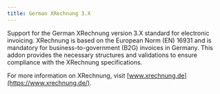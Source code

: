 ```yaml
---
title: German XRechnung 3.X
---
```

Support for the German XRechnung version 3.X standard for electronic invoicing.
XRechnung is based on the European Norm (EN) 16931 and is mandatory for business-to-government
(B2G) invoices in Germany. This addon provides the necessary structures and validations to
ensure compliance with the XRechnung specifications.

For more information on XRechnung, visit [www.xrechnung.de](https://www.xrechnung.de/).